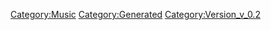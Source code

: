 {{Music
 |Name=蒼のエーテル
 |ID=69
 |Cov=67
 |Cd=6
 |Nam=67
 |Div=67
 |Ma=2
 |SerieId=2
 |SerieLogoId=2
 |WavId=67
 |VariationId=0
 |Dsc=67
 |Strt=10
 |ValkyrieBattle=1
 |ValkyrieIntro=1
 |ValkyrieIntroSky=1
 |DivaSolo=1
 |DivaMulti=1
 |Exp=2
 |OfficialName=蒼のエーテル
 |VocalName=ランカ・リー＝中島愛
 |Description=作品：マクロスF<br /><br />歌手：ランカ・リー＝中島愛<br /><br />作詞：坂本真綾<br />作曲：菅野よう子
 |StoryTitle=
 |StoryDesc=
 |BuyURL=https://recochoku.jp/song/S20177074/single?ds=34295882
 |BannerId=3
 |AnmStoreURL=https://anime.dmkt-sp.jp/animestore/ci_pc?workId=20494
}}
[[Category:Music]]
[[Category:Generated]]
[[Category:Version_v_0.2]]
